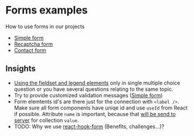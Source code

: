 # Forms examples

How to use forms in our projects

- [Simple form](/simple)
- [Recaptcha form](/recaptcha)
- [Contact form](/contact)

## Insights

- [Using the fieldset and legend elements](https://accessibility.blog.gov.uk/2016/07/22/using-the-fieldset-and-legend-elements/) only in single multiple choice question or you have several questions relating to the same topic.
- Try to provide customized validation messages ([Simple form](/simple))
- Form elemtents id's are there just for the connection with `<label />`. Make sure all form components have uniqe id and use `useId` from React if possible. Attribute `name` is important, because that [will be send to server](ec.whatwg.org/multipage/forms.html#configuring-a-form-to-communicate-with-a-server) for collection `value`.
- TODO: Why we use [react-hook-form](https://react-hook-form.com/) (Benefits, challenges...)?
